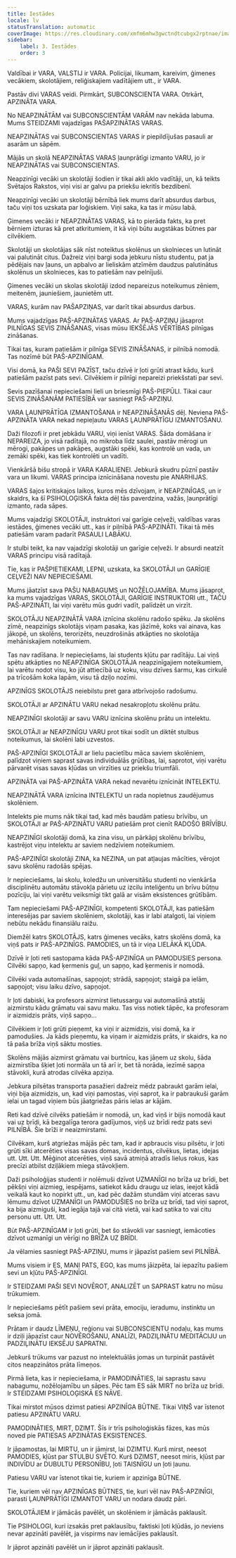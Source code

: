 ```yaml
---
title: Iestādes
locale: lv
statusTranslation: automatic
coverImage: https://res.cloudinary.com/xmfm6mhw3gwctndtcubgx2rptnae/image/upload/v1740337243/small_cover_educacion_fundamental_a051170f1c.webp
sidebar:
    label: 3. Iestādes
    order: 3
---
```

Valdībai ir VARA, VALSTIJ ir VARA. Policijai, likumam, kareivim, ģimenes vecākiem, skolotājiem, reliģiskajiem vadītājiem utt., ir VARA.

Pastāv divi VARAS veidi. Pirmkārt, SUBCONSCIENTA VARA. Otrkārt, APZINĀTA VARA.

No NEAPZINĀTĀM vai SUBCONSCIENTĀM VARĀM nav nekāda labuma. Mums STEIDZAMI vajadzīgas PAŠAPZINĀTAS VARAS.

NEAPZINĀTAS vai SUBCONSCIENTAS VARAS ir piepildījušas pasauli ar asarām un sāpēm.

Mājās un skolā NEAPZINĀTAS VARAS ļaunprātīgi izmanto VARU, jo ir NEAPZINĀTAS vai SUBCONSCIENTAS.

Neapzinīgi vecāki un skolotāji šodien ir tikai akli aklo vadītāji, un, kā teikts Svētajos Rakstos, viņi visi ar galvu pa priekšu iekritīs bezdibenī.

Neapzinīgi vecāki un skolotāji bērnībā liek mums darīt absurdus darbus, taču viņi tos uzskata par loģiskiem. Viņi saka, ka tas ir mūsu labā.

Ģimenes vecāki ir NEAPZINĀTAS VARAS, kā to pierāda fakts, ka pret bērniem izturas kā pret atkritumiem, it kā viņi būtu augstākas būtnes par cilvēkiem.

Skolotāji un skolotājas sāk nīst noteiktus skolēnus un skolnieces un lutināt vai palutināt citus. Dažreiz viņi bargi soda jebkuru nīstu studentu, pat ja pēdējais nav ļauns, un apbalvo ar lieliskām atzīmēm daudzus palutinātus skolēnus un skolnieces, kas to patiešām nav pelnījuši.

Ģimenes vecāki un skolas skolotāji izdod nepareizus noteikumus zēniem, meitenēm, jauniešiem, jaunietēm utt.

VARAS, kurām nav PAŠAPZIŅAS, var darīt tikai absurdus darbus.

Mums vajadzīgas PAŠ-APZINĀTAS VARAS. Ar PAŠ-APZIŅU jāsaprot PILNĪGAS SEVIS ZINĀŠANAS, visas mūsu IEKŠĒJĀS VĒRTĪBAS pilnīgas zināšanas.

Tikai tas, kuram patiešām ir pilnīga SEVIS ZINĀŠANAS, ir pilnībā nomodā. Tas nozīmē būt PAŠ-APZINĪGAM.

Visi domā, ka PAŠI SEVI PAZĪST, taču dzīvē ir ļoti grūti atrast kādu, kurš patiešām pazīst pats sevi. Cilvēkiem ir pilnīgi nepareizi priekšstati par sevi.

Sevis pazīšanai nepieciešami lieli un briesmīgi PAŠ-PIEPŪLI. Tikai caur SEVIS ZINĀŠANĀM PATIESĪBĀ var sasniegt PAŠ-APZIŅU.

VARA ĻAUNPRĀTĪGA IZMANTOŠANA ir NEAPZINĀŠANĀS dēļ. Neviena PAŠ-APZINĀTA VARA nekad nepieļautu VARAS ĻAUNPRĀTĪGU IZMANTOŠANU.

Daži filozofi ir pret jebkādu VARU, viņi ienīst VARAS. Šāda domāšana ir NEPAREIZA, jo visā radītajā, no mikroba līdz saulei, pastāv mērogi un mērogi, pakāpes un pakāpes, augstāki spēki, kas kontrolē un vada, un zemāki spēki, kas tiek kontrolēti un vadīti.

Vienkāršā bišu stropā ir VARA KARALIENEI. Jebkurā skudru pūznī pastāv vara un likumi. VARAS principa iznīcināšana novestu pie ANARHIJAS.

VARAS šajos kritiskajos laikos, kuros mēs dzīvojam, ir NEAPZINĪGAS, un ir skaidrs, ka šī PSIHOLOĢISKĀ fakta dēļ tās paverdzina, važās, ļaunprātīgi izmanto, rada sāpes.

Mums vajadzīgi SKOLOTĀJI, instruktori vai garīgie ceļveži, valdības varas iestādes, ģimenes vecāki utt., kas ir pilnībā PAŠ-APZINĀTI. Tikai tā mēs patiešām varam padarīt PASAULI LABĀKU.

Ir stulbi teikt, ka nav vajadzīgi skolotāji un garīgie ceļveži. Ir absurdi neatzīt VARAS principu visā radītajā.

Tie, kas ir PAŠPIETIEKAMI, LEPNI, uzskata, ka SKOLOTĀJI un GARĪGIE CEĻVEŽI NAV NEPIECIEŠAMI.

Mums jāatzīst sava PAŠU NABAGUMS un NOŽĒLOJAMĪBA. Mums jāsaprot, ka mums vajadzīgas VARAS, SKOLOTĀJI, GARĪGIE INSTRUKTORI utt., TAČU PAŠ-APZINĀTI, lai viņi varētu mūs gudri vadīt, palīdzēt un virzīt.

SKOLOTĀJU NEAPZINĀTĀ VARA iznīcina skolēnu radošo spēku. Ja skolēns zīmē, neapzinīgs skolotājs viņam pasaka, kas jāzīmē, koks vai ainava, kas jākopē, un skolēns, terorizēts, neuzdrošinās atkāpties no skolotāja mehāniskajiem noteikumiem.

Tas nav radīšana. Ir nepieciešams, lai students kļūtu par radītāju. Lai viņš spētu atkāpties no NEAPZINĪGA SKOLOTĀJA neapzinīgajiem noteikumiem, lai varētu nodot visu, ko jūt attiecībā uz koku, visu dzīves šarmu, kas cirkulē pa trīcošām koka lapām, visu tā dziļo nozīmi.

APZINĪGS SKOLOTĀJS neiebilstu pret gara atbrīvojošo radošumu.

SKOLOTĀJI ar APZINĀTU VARU nekad nesakropļotu skolēnu prātu.

NEAPZINĪGI skolotāji ar savu VARU iznīcina skolēnu prātu un intelektu.

SKOLOTĀJI ar NEAPZINĪGU VARU prot tikai sodīt un diktēt stulbus noteikumus, lai skolēni labi uzvestos.

PAŠ-APZINĪGI SKOLOTĀJI ar lielu pacietību māca saviem skolēniem, palīdzot viņiem saprast savas individuālās grūtības, lai, saprotot, viņi varētu pārvarēt visas savas kļūdas un virzīties uz priekšu triumfāli.

APZINĀTA vai PAŠ-APZINĀTA VARA nekad nevarētu iznīcināt INTELEKTU.

NEAPZINĀTĀ VARA iznīcina INTELEKTU un rada nopietnus zaudējumus skolēniem.

Intelekts pie mums nāk tikai tad, kad mēs baudām patiesu brīvību, un SKOLOTĀJI ar PAŠ-APZINĀTU VARU patiešām prot cienīt RADOŠO BRĪVĪBU.

NEAPZINĪGI skolotāji domā, ka zina visu, un pārkāpj skolēnu brīvību, kastrējot viņu intelektu ar saviem nedzīviem noteikumiem.

PAŠ-APZINĪGI skolotāji ZINA, ka NEZINA, un pat atļaujas mācīties, vērojot savu skolēnu radošās spējas.

Ir nepieciešams, lai skolu, koledžu un universitāšu studenti no vienkārša disciplinētu automātu stāvokļa pārietu uz izcilu inteliģentu un brīvu būtņu pozīciju, lai viņi varētu veiksmīgi tikt galā ar visām eksistences grūtībām.

Tam nepieciešami PAŠ-APZINĪGI, kompetenti SKOLOTĀJI, kas patiešām interesējas par saviem skolēniem, skolotāji, kas ir labi atalgoti, lai viņiem nebūtu nekādu finansiālu raižu.

Diemžēl katrs SKOLOTĀJS, katrs ģimenes vecāks, katrs skolēns domā, ka viņš pats ir PAŠ-APZINĪGS. PAMODIES, un tā ir viņa LIELĀKĀ KĻŪDA.

Dzīvē ir ļoti reti sastopama kāda PAŠ-APZINĪGA un PAMODUSIES persona. Cilvēki sapņo, kad ķermenis guļ, un sapņo, kad ķermenis ir nomodā.

Cilvēki vada automašīnas, sapņojot; strādā, sapņojot; staigā pa ielām, sapņojot; visu laiku dzīvo, sapņojot.

Ir ļoti dabiski, ka profesors aizmirst lietussargu vai automašīnā atstāj aizmirstu kādu grāmatu vai savu maku. Tas viss notiek tāpēc, ka profesoram ir aizmidzis prāts, viņš sapņo...

Cilvēkiem ir ļoti grūti pieņemt, ka viņi ir aizmidzis, visi domā, ka ir pamodušies. Ja kāds pieņemtu, ka viņam ir aizmidzis prāts, ir skaidrs, ka no tā paša brīža viņš sāktu mosties.

Skolēns mājās aizmirst grāmatu vai burtnīcu, kas jāņem uz skolu, šāda aizmirstība šķiet ļoti normāla un tā arī ir, bet tā norāda, iezīmē sapņa stāvokli, kurā atrodas cilvēka apziņa.

Jebkura pilsētas transporta pasažieri dažreiz mēdz pabraukt garām ielai, viņi bija aizmidzis, un, kad viņi pamostas, viņi saprot, ka ir pabraukuši garām ielai un tagad viņiem būs jāatgriežas pāris ielas ar kājām.

Reti kad dzīvē cilvēks patiešām ir nomodā, un, kad viņš ir bijis nomodā kaut vai uz brīdi, kā bezgalīga terora gadījumos, viņš uz brīdi redz pats sevi PILNĪBĀ. Šie brīži ir neaizmirstami.

Cilvēkam, kurš atgriežas mājās pēc tam, kad ir apbraucis visu pilsētu, ir ļoti grūti sīki atcerēties visas savas domas, incidentus, cilvēkus, lietas, idejas utt. Utt. Utt. Mēģinot atcerēties, viņš savā atmiņā atradīs lielus rokus, kas precīzi atbilst dziļākiem miega stāvokļiem.

Daži psiholoģijas studenti ir nolēmuši dzīvot UZMANĪGI no brīža uz brīdi, bet pēkšņi viņi aizmieg, iespējams, satiekot kādu draugu uz ielas, ieejot kādā veikalā kaut ko nopirkt utt., un, kad pēc dažām stundām viņi atceras savu lēmumu dzīvot UZMANĪGI un PAMODUŠIES no brīža uz brīdi, tad viņi saprot, ka bija aizmiguši, kad iegāja tajā vai citā vietā, vai kad satika to vai citu personu utt. Utt. Utt.

Būt PAŠ-APZINĪGAM ir ļoti grūti, bet šo stāvokli var sasniegt, iemācoties dzīvot uzmanīgi un vērīgi no BRĪŽA UZ BRĪDI.

Ja vēlamies sasniegt PAŠ-APZIŅU, mums ir jāpazīst pašiem sevi PILNĪBĀ.

Mums visiem ir ES, MANI PATS, EGO, kas mums jāizpēta, lai iepazītu pašiem sevi un kļūtu PAŠ-APZINĪGI.

Ir STEIDZAMI PAŠI SEVI NOVĒROT, ANALIZĒT un SAPRAST katru no mūsu trūkumiem.

Ir nepieciešams pētīt pašiem sevi prāta, emociju, ieradumu, instinktu un seksa jomā.

Prātam ir daudz LĪMEŅU, reģionu vai SUBCONSCIENTU nodaļu, kas mums ir dziļi jāpazīst caur NOVĒROŠANU, ANALĪZI, PADZIĻINĀTU MEDITĀCIJU un PADZIĻINĀTU IEKSĒJU SAPRATNI.

Jebkurš trūkums var pazust no intelektuālās jomas un turpināt pastāvēt citos neapzinātos prāta līmeņos.

Pirmā lieta, kas ir nepieciešama, ir PAMODINĀTIES, lai saprastu savu nabagumu, nožēlojamību un sāpes. Pēc tam ES sāk MIRT no brīža uz brīdi. Ir STEIDZAMI PSIHOLOĢISKĀ ES NĀVE.

Tikai mirstot mūsos dzimst patiesi APZINĪGA BŪTNE. Tikai VIŅŠ var īstenot patiesu APZINĀTU VARU.

PAMODINĀTIES, MIRT, DZIMT. Šīs ir trīs psiholoģiskās fāzes, kas mūs noved pie PATIESAS APZINĀTAS EKSISTENCES.

Ir jāpamostas, lai MIRTU, un ir jāmirst, lai DZIMTU. Kurš mirst, neesot PAMODIES, kļūst par STULBU SVĒTO. Kurš DZIMST, neesot miris, kļūst par INDIVĪDU ar DUBULTU PERSONĪBU, ļoti TAISNĪGU un ļoti ļaunu.

Patiesu VARU var īstenot tikai tie, kuriem ir apzinīga BŪTNE.

Tie, kuriem vēl nav APZINĪGAS BŪTNES, tie, kuri vēl nav PAŠ-APZINĪGI, parasti ĻAUNPRĀTĪGI IZMANTOT VARU un nodara daudz pāri.

SKOLOTĀJIEM ir jāmācās pavēlēt, un skolēniem ir jāmācās paklausīt.

Tie PSIHOLOGI, kuri izsakās pret paklausību, faktiski ļoti kļūdās, jo neviens nevar apzināti pavēlēt, ja vispirms nav iemācījies paklausīt.

Ir jāprot apzināti pavēlēt un ir jāprot apzināti paklausīt.

